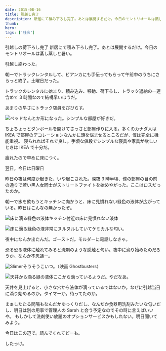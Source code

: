 ```yaml
---
date: 2015-08-16
title: 引越し完了
description: 新居にて積み下ろし完了。あとは展開するだけ。今日のモントリオールは蒸し蒸しと暑い。
thumb:
hero:
tags: ['社会']
---
```


引越しの荷下ろし完了
新居にて積み下ろし完了。あとは展開するだけ。今日のモントリオールは蒸し蒸しと暑い。

引越し終わった。

朝一でトラックレンタルして、ビアンカにも手伝ってもらって午前中のうちにさらっと終了。土曜日だった。

トラックのレンタルに始まり、積み込み、移動、荷下ろし、トラック返納の一連含めて 3 時間なので結構早いほうだ。

あまりの早さにトラック店員をびびらす。

![ベッド](../images/moving_house_canada2/moving-after.jpg)なんとか形になった。シンプルな部屋が好きだ。

ちょちょっとダンボールを開けてさっさと部屋作りに入る。多くのカナダ人は IKEA で部屋のデコレーションなんかに頭を悩ませるところだが、僕は完全に機能重視。 寝られればそれで良し。手頃な値段でシンプルな寝具や家具が欲しいときは IKEA で十分だ。

疲れたので早めに床につく。

翌日。今日は日曜日

昨日の夜は何度か起きた、いや起こされた。深夜 3 時半頃、僕の部屋の目の前の通りで若い黒人女同士がストリートファイトを始めやがった。ここはロスだったのか。

朝一で水を飲もうとキッチンに向かうと、床に見慣れない緑色の液体が広がっている。昨日はこんなの無かったぞ。

![床に滴る緑色の液体](../images/moving_house_canada2/green-liquid1.jpg)キッチン付近の床に見慣れない液体

![床に滴る緑色の液](../images/moving_house_canada2/green-liquid2.jpg)非常にヌルヌルしていてケミカルな匂い。

夜中になんか出たんだ。ゴーストだ。モルダーに電話しなきゃ。

恐る恐る液体に触れてみると洗剤のような感触と匂い。夜中に滴り始めたのだろうか。なんか不思議ー。

![Slimer](../images/moving_house_canada2/ghost.jpg)そうそうこいつ。（映画 Ghostbusters）

![天井から滴る緑の液体](../images/moving_house_canada2/ceiling.jpg)ここから滴っているようだ。やだなあ。

天井を見上げると、小さな穴から液体が滴っているではないか。なぜに引越当日に滴り始めるのか。タイマーか。待ってたのか。

まぁしたたる間隔もなんだかゆっくりだし、なんだか食器用洗剤みたいな匂いだし、明日は別の用事で管理人の Sarah と会う予定なのでその時に言えばいいや。 もしかして洗剤使い放題のオプションサービスかもしれない。明日聞いてみよう。

今日はこの辺で。読んでくれてどーも。

したっけ。
